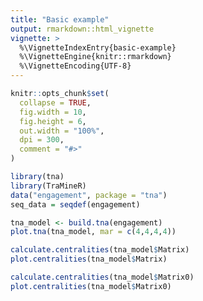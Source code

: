 ```yaml
---
title: "Basic example"
output: rmarkdown::html_vignette
vignette: >
  %\VignetteIndexEntry{basic-example}
  %\VignetteEngine{knitr::rmarkdown}
  %\VignetteEncoding{UTF-8}
---
```


```r
knitr::opts_chunk$set(
  collapse = TRUE,
  fig.width = 10,
  fig.height = 6,
  out.width = "100%",
  dpi = 300,
  comment = "#>"
)
```

```r
library(tna)
library(TraMineR)
data("engagement", package = "tna")
seq_data = seqdef(engagement)
```

```r
tna_model <- build.tna(engagement)
plot.tna(tna_model, mar = c(4,4,4,4))
```

```r
calculate.centralities(tna_model$Matrix)
plot.centralities(tna_model$Matrix)
```

```r
calculate.centralities(tna_model$Matrix0)
plot.centralities(tna_model$Matrix0)
```

